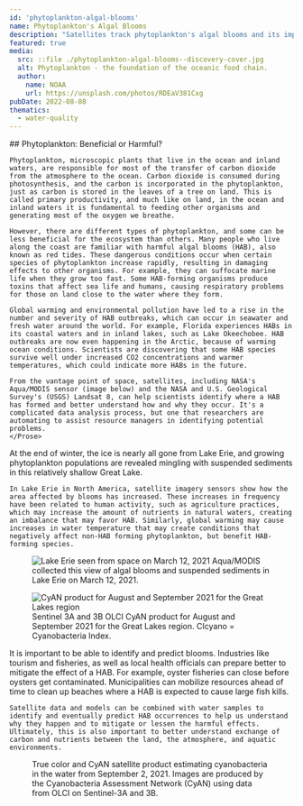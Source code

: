 ```yaml
---
id: 'phytoplankton-algal-blooms'
name: Phytoplankton's Algal Blooms
description: "Satellites track phytoplankton's algal blooms and its impact on tourism and fisheries"
featured: true
media:
  src: ::file ./phytoplankton-algal-blooms--discovery-cover.jpg
  alt: Phytoplankton - the foundation of the oceanic food chain. 
  author:
    name: NOAA
    url: https://unsplash.com/photos/RDEaV381Cxg
pubDate: 2022-08-08
thematics:
  - water-quality
---
```


<Block>
  <Prose>
    ## Phytoplankton: Beneficial or Harmful?
    
    Phytoplankton, microscopic plants that live in the ocean and inland waters, are responsible for most of the transfer of carbon dioxide from the atmosphere to the ocean. Carbon dioxide is consumed during photosynthesis, and the carbon is incorporated in the phytoplankton, just as carbon is stored in the leaves of a tree on land. This is called primary productivity, and much like on land, in the ocean and inland waters it is fundamental to feeding other organisms and generating most of the oxygen we breathe.

    However, there are different types of phytoplankton, and some can be less beneficial for the ecosystem than others. Many people who live along the coast are familiar with harmful algal blooms (HAB), also known as red tides. These dangerous conditions occur when certain species of phytoplankton increase rapidly, resulting in damaging effects to other organisms. For example, they can suffocate marine life when they grow too fast. Some HAB-forming organisms produce toxins that affect sea life and humans, causing respiratory problems for those on land close to the water where they form.

    Global warming and environmental pollution have led to a rise in the number and severity of HAB outbreaks, which can occur in seawater and fresh water around the world. For example, Florida experiences HABs in its coastal waters and in inland lakes, such as Lake Okeechobee. HAB outbreaks are now even happening in the Arctic, because of warming ocean conditions. Scientists are discovering that some HAB species survive well under increased CO2 concentrations and warmer temperatures, which could indicate more HABs in the future.

    From the vantage point of space, satellites, including NASA's Aqua/MODIS sensor (image below) and the NASA and U.S. Geological Survey's (USGS) Landsat 8, can help scientists identify where a HAB has formed and better understand how and why they occur. It's a complicated data analysis process, but one that researchers are automating to assist resource managers in identifying potential problems. 
    </Prose>
</Block>

<Block>
  <Prose>
    At the end of winter, the ice is nearly all gone from Lake Erie, and growing phytoplankton populations are revealed mingling with suspended sediments in this relatively shallow Great Lake.

    In Lake Erie in North America, satellite imagery sensors show how the area affected by blooms has increased. These increases in frequency have been related to human activity, such as agriculture practices, which may increase the amount of nutrients in natural waters, creating an imbalance that may favor HAB. Similarly, global warming may cause increases in water temperature that may create conditions that negatively affect non-HAB forming phytoplankton, but benefit HAB-forming species.
  </Prose>
  <Figure>
    <Image
      src={new URL('./lake-erie.jpg', import.meta.url).href}
      alt='Lake Erie seen from space on March 12, 2021'
    />
    <Caption attrAuthor='NASA' attrUrl='https://nasa.gov/'>
      Aqua/MODIS collected this view of algal blooms and suspended sediments in Lake Erie on March 12, 2021.
    </Caption>
  </Figure>
</Block>

<Block>
  <Figure>
    <Image
      src={new URL('./cyan-product.png', import.meta.url).href}
      alt='CyAN product for August and September 2021 for the Great Lakes region'
    />
    <Caption attrAuthor='Bridget Seegers, NASA' attrUrl='https://nasa.gov/'>
      Sentinel 3A and 3B OLCI CyAN product for August and September 2021 for the Great Lakes region. CIcyano = Cyanobacteria Index.
    </Caption>
  </Figure>
  <Prose>
    It is important to be able to identify and predict blooms. Industries like tourism and fisheries, as well as local health officials can prepare better to mitigate the effect of a HAB. For example, oyster fisheries can close before oysters get contaminated. Municipalities can mobilize resources ahead of time to clean up beaches where a HAB is expected to cause large fish kills.

    Satellite data and models can be combined with water samples to identify and eventually predict HAB occurrences to help us understand why they happen and to mitigate or lessen the harmful effects. Ultimately, this is also important to better understand exchange of carbon and nutrients between the land, the atmosphere, and aquatic environments.
  </Prose>
</Block>

<Block>
  <Figure>
    <CompareImage 
      leftImageSrc={new URL('./ocean-true-color.png', import.meta.url).href}
      leftImageAlt='True color lake view from satellite'
      leftImageLabel='True color'
      rightImageSrc={new URL('./ocean-cyan.png', import.meta.url).href}
      rightImageAlt='CyAN satellite product'
      rightImageLabel='CyAN satellite product'
    />
    <Caption attrAuthor='Development Seed' attrUrl='https://developmentseed.org'>
      True color and CyAN satellite product estimating cyanobacteria in the water from September 2, 2021. Images are produced by the Cyanobacteria Assessment Network (CyAN) using data from OLCI on Sentinel-3A and 3B.
    </Caption>
  </Figure>
</Block>

